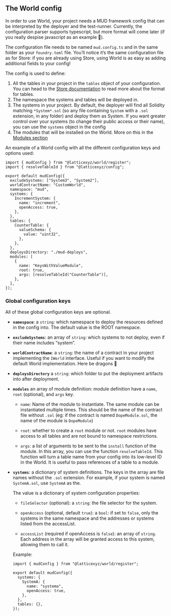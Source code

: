 ## The World config

In order to use World, your project needs a MUD framework config that can be interpreted by the deployer and the test-runner. Currently, the configuration parser supports typescript, but more format will come later (if you really despise javascript as an example 🥲).

The configuration file needs to be named `mud.config.ts` and in the same folder as your `foundry.toml` file. You’ll notice it’s the same configuration file as for Store: if you are already using Store, using World is as easy as adding additional fields to your config!

The config is used to define:

1. All the tables in your project in the `tables` object of your configuration. You can head to the [Store documentation](../store) to read more about the format for tables.
2. The namespace the systems and tables will be deployed in.
3. The systems in your project. By default, the deployer will find all Solidity matching `*System*.sol` (so any file containing `System` with a `.sol` extension, in any folder) and deploy them as System. If you want greater control over your systems (to change their public access or their name), you can use the `systems` object in the config
4. The modules that will be installed on the World. More on this in the [Modules section](modules)

An example of a World config with all the different configuration keys and options used:

```tsx
import { mudConfig } from "@latticexyz/world/register";
import { resolveTableId } from "@latticexyz/config";

export default mudConfig({
  excludeSystems: ["System3", "System2"],
  worldContractName: "CustomWorld",
  namespace: "mud",
  systems: {
    IncrementSystem: {
      name: "increment",
      openAccess: true,
    },
  },
  tables: {
    CounterTable: {
      valueSchema: {
        value: "uint32",
      },
    },
  },
  deploysDirectory: "./mud-deploys",
  modules: [
    {
      name: "KeysWithValueModule",
      root: true,
      args: [resolveTableId("CounterTable")],
    },
  ],
});
```

### Global configuration keys

All of these global configuration keys are optional.

- **`namespace`**: a `string`: which namespace to deploy the resources defined in the config into. The default value is the ROOT namespace.

- **`excludeSystems`**: an array of `string`: which systems to not deploy, even if their name includes “system”.

- **`worldContractName`**: a `string`: the name of a contract in your project implementing the `IWorld` interface. Useful if you want to modify the default World implementation. Here be dragons 🐲

- **`deploysDirectory`** a `string`: which folder to put the deployment artifacts into after deployment.

- **`modules`** an array of module definition: module definition have a `name`, `root` (optional), and `args` key.

  - `name`: Name of the module to instantiate. The same module can be instantiated multiple times. This should be the name of the contract file without `.sol` (eg: if the contract is named `DopeModule.sol`, the name of the module is `DopeModule`)

  - `root`: whether to create a `root` module or not. `root` modules have access to all tables and are not bound to namespace restrictions.

  - `args`: a list of arguments to be sent to the `install` function of the module. In this array, you can use the function `resolveTableId`. This function will turn a table name from your config into its low-level ID in the World. It is useful to pass references of a table to a module.

- **`systems`**: a dictionary of system definitions. The keys in the array are file names without the `.sol` extension. For example, if your system is named `SystemA.sol`, use `SystemA` as the.

  The value is a dictionary of system configuration properties:

  - `fileSelector` (optional): a `string`: the file selector for the system.
  - `openAccess` (optional, default `true`): a `bool`: if set to `false`, only the systems in the same namespace and the addresses or systems listed from the accessList.

  - `accessList` (required if openAccess is `false`): an array of `string`. Each address in the array will be granted access to this system, allowing them to call it.

  Example:

  ```tsx
  import { mudConfig } from "@latticexyz/world/register";

  export default mudConfig({
    systems: {
      SystemA: {
        name: "systema",
        openAccess: true,
      },
    },
    tables: {},
  });
  ```
